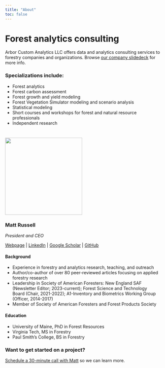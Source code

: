 ```yaml
---
title: "About"
toc: false
---
```


# Forest analytics consulting 

Arbor Custom Analytics LLC offers data and analytics consulting services to forestry companies and organizations. Browse [our company slidedeck](https://docs.google.com/presentation/d/1-X-e4OuPv2gTmJQuBM0tVkH6U44o5okYTm7f1qhi9lE/edit?usp=sharing) for more info.  
 
### Specializations include:
* Forest analytics 
* Forest carbon assessment
* Forest growth and yield modeling 
* Forest Vegetation Simulator modeling and scenario analysis
* Statistical modeling
* Short courses and workshops for forest and natural resource professionals
* Independent research  

# 

<left> 
![](images/matt_profile2_small.jpg){width=250px}

### Matt Russell

*President and CEO* 

[Webpage](https://mbrussell.org/) | [LinkedIn](https://www.linkedin.com/in/matthew-russell-70a94824/) | [Google Scholar](https://scholar.google.com/citations?user=4OO83OcAAAAJ&hl=en&authuser=2) | [GitHub](https://github.com/mbrussell)

#### Background
* Experience in forestry and analytics research, teaching, and outreach
* Author/co-author of over 80 peer-reviewed articles focusing on applied forestry research
* Leadership in Society of American Foresters: New England SAF (Newsletter Editor; 2023-current); Forest Science and Technology Board (Chair, 2021-2022); A1-Inventory and Biometrics Working Group (Officer, 2014-2017)
* Member of Society of American Foresters and Forest Products Society 

#### Education
* University of Maine, PhD in Forest Resources
* Virginia Tech, MS in Forestry
* Paul Smith's College, BS in Forestry 

### Want to get started on a project? 
[Schedule a 30-minute call with Matt](https://calendar.app.google/PzwE8qEWYQWmUc88A) so we can learn more. 
